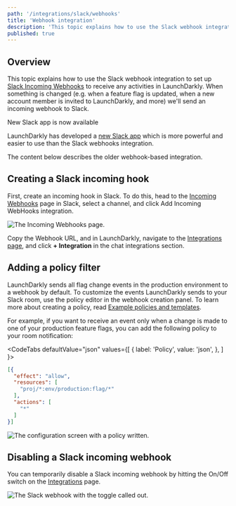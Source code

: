 ```yaml
---
path: '/integrations/slack/webhooks'
title: 'Webhook integration'
description: 'This topic explains how to use the Slack webhook integration to set up Slack Incoming Webhooks to receive any activities in LaunchDarkly.'
published: true
---
```


## Overview

This topic explains how to use the Slack webhook integration to set up [Slack Incoming Webhooks](https://api.slack.com/incoming-webhooks) to receive any activities in LaunchDarkly. When something is changed (e.g. when a feature flag is updated, when a new account member is invited to LaunchDarkly, and more) we'll send an incoming webhook to Slack.

<Callout intent="info">
  <CalloutTitle>New Slack app is now available</CalloutTitle>
  <CalloutDescription>

LaunchDarkly has developed a [new Slack app](/integrations/slack) which is more powerful and easier to use than the Slack
webhooks integration.

  </CalloutDescription>
</Callout>

The content below describes the older webhook-based integration.

## Creating a Slack incoming hook

First, create an incoming hook in Slack. To do this, head to the [Incoming Webhooks](https://my.slack.com/services/new/incoming-webhook/) page in Slack, select a channel, and click Add Incoming WebHooks integration.

![The Incoming Webhooks page.](../../images/slack-webhooks-add.png)


Copy the Webhook URL, and in LaunchDarkly, navigate to the [Integrations page](https://app.launchdarkly.com/integrations), and click **+ Integration** in the chat integrations section.

## Adding a policy filter

LaunchDarkly sends all flag change events in the production environment to a webhook by default. To customize the events LaunchDarkly sends to your Slack room, use the policy editor in the webhook creation panel. To learn more about creating a policy, read [Example policies and templates](/home/members/example-policies).

For example, if you want to receive an event only when a change is made to one of your production feature flags, you can add the following policy to your room notification:

<CodeTabs
  defaultValue="json"
  values={[
    { label: 'Policy', value: 'json', },
  ]
}>
<CodeTabItem value="json">

```json
[{
  "effect": "allow",
  "resources": [
    "proj/*:env/production:flag/*"
  ],
  "actions": [
    "*"
  ]
}]
```

</CodeTabItem>
</CodeTabs>

![The configuration screen with a policy written.](../../images/integrations-slack-webhook-create-with-policy.png)


## Disabling a Slack incoming webhook

You can temporarily disable a Slack incoming webhook by hitting the On/Off switch on the [Integrations](https://app.launchdarkly.com/integrations) page.

![The Slack webhook with the toggle called out.](../../images/slack-webhooks-toggle-callout.png)
